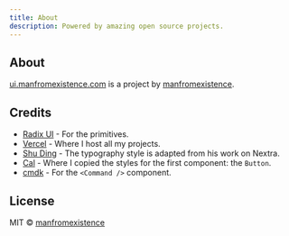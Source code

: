 ```yaml
---
title: About
description: Powered by amazing open source projects.
---
```


## About

[ui.manfromexistence.com](https://ui.manfromexistence.com) is a project by [manfromexistence](https://manfromexistence.com).

## Credits

- [Radix UI](https://radix-ui.com) - For the primitives.
- [Vercel](https://vercel.com) - Where I host all my projects.
- [Shu Ding](https://shud.in) - The typography style is adapted from his work on Nextra.
- [Cal](https://cal.com) - Where I copied the styles for the first component: the `Button`.
- [cmdk](https://cmdk.paco.me) - For the `<Command />` component.

## License

MIT © [manfromexistence](https://manfromexistence.com)
